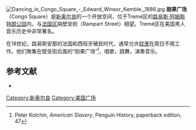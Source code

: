 [[File:Dancing_in_Congo_Square_-_Edward_Winsor_Kemble,_1886.jpg|thumb]]
'''刚果广场'''（Congo Square）是[[新奥尔良|新奥尔良]]的一个开放空间，位于Tremé区的[[路易斯·阿姆斯特朗公园|路易斯·阿姆斯特朗公园]]内，与[[法国区|法国区]]隔壁垒街（Rampart Street）相望。Tremé区在美国黑人音乐历史中非常著名。

在18世纪，路易斯安那的法国和西班牙殖民时代，通常允许[[奴隶|奴隶]]在周日不用工作。他们聚集在壁垒街后面的“刚果广场”<ref name="ReferenceA">Peter Kolchin, ''American Slavery'', Penguin History, paperback edition, 47</ref>，唱歌，跳舞，演奏音乐。

== 参考文献 ==
{{reflist}}
*{{cite web | author=Thomas L Morgan | title=Congo Square - Keeping the African Beat Alive | publisher= | year=2000 | url=http://www.jass.com/congo.html | accessdate=April 8, 2006 | archive-url=https://web.archive.org/web/20120204055122/http://www.jass.com/congo.html | archive-date=2012-02-04 | dead-url=yes }}

[[Category:新奥尔良|Category:新奥尔良]]
[[Category:美国广场|Category:美国广场]]